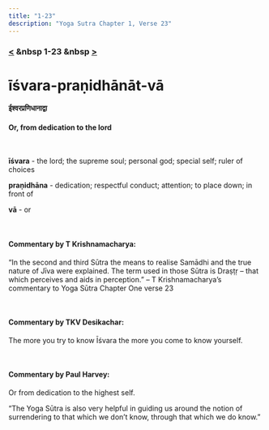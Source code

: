 ```yaml
---
title: "1-23"
description: "Yoga Sutra Chapter 1, Verse 23"
---
```


### [<](/Chapter-1/1-22) &nbsp 1-23 &nbsp [>](/Chapter-1/1-24/)

# īśvara-praṇidhānāt-vā

#### ईश्वरप्रणिधानाद्वा

#### Or, from dedication to the lord

<br />

**īśvara** - the lord; the supreme soul; personal god; special self; ruler of choices <br />

**praṇidhāna** - dedication; respectful conduct; attention; to place down; in front of <br />

**vā** - or

<br />

#### Commentary by T Krishnamacharya:

“In the second and third Sūtra the means to realise Samādhi
and the true nature of Jīva were explained.
The term used in those Sūtra is Draṣṭṛ
– that which perceives and aids in perception.”
– T Krishnamacharya’s commentary to Yoga Sūtra Chapter One verse 23

<br />

#### Commentary by TKV Desikachar:

The more you try to know Īśvara the more you come to know yourself.

<br />

#### Commentary by Paul Harvey:

Or from dedication to the highest self.

“The Yoga Sūtra is also very helpful in guiding us around
the notion of surrendering to that which we don’t know,
through that which we do know.”

